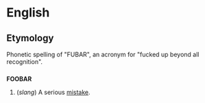 =English=

==Etymology==

Phonetic spelling of "FUBAR", an acronym for "fucked up beyond all recognition".

==={{Initialism}}===
'''FOOBAR'''

# (''slang'') A serious [[mistake]].